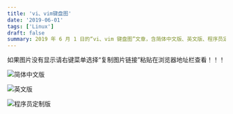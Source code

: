 ```yaml
---
title: 'vi、vim键盘图'
date: '2019-06-01'
tags: ['Linux']
draft: false
summary: 2019 年 6 月 1 日的“vi、vim 键盘图”文章，含简体中文版、英文版、程序员定制版图片，若图片未显示可右键选“复制图片链接”粘贴至浏览器地址栏查看。 
---
```


如果图片没有显示请右键菜单选择“复制图片链接”粘贴在浏览器地址栏查看！！！


![简体中文版](https://img-blog.csdn.net/20160907133419436?watermark/2/text/aHR0cDovL2Jsb2cuY3Nkbi5uZXQv/font/5a6L5L2T/fontsize/400/fill/I0JBQkFCMA==/dissolve/70/gravity/Center)

![英文版](https://img-blog.csdn.net/20160907133719002?watermark/2/text/aHR0cDovL2Jsb2cuY3Nkbi5uZXQv/font/5a6L5L2T/fontsize/400/fill/I0JBQkFCMA==/dissolve/70/gravity/Center)

![程序员定制版](https://img-blog.csdn.net/20160907135207839?watermark/2/text/aHR0cDovL2Jsb2cuY3Nkbi5uZXQv/font/5a6L5L2T/fontsize/400/fill/I0JBQkFCMA==/dissolve/70/gravity/Center)